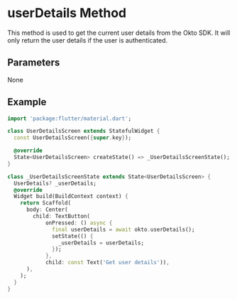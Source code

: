 
# userDetails Method
This method is used to get the current user details from the Okto SDK. It will only return the user details if the user is authenticated.

## Parameters
None


## Example
```dart copy
import 'package:flutter/material.dart';

class UserDetailsScreen extends StatefulWidget {
  const UserDetailsScreen({super.key});

  @override
  State<UserDetailsScreen> createState() => _UserDetailsScreenState();
}

class _UserDetailsScreenState extends State<UserDetailsScreen> {
  UserDetails? _userDetails;
  @override
  Widget build(BuildContext context) {
    return Scaffold(
      body: Center(
        child: TextButton(
            onPressed: () async {
              final userDetails = await okto.userDetails();
              setState(() {
                _userDetails = userDetails;
              });
            },
            child: const Text('Get user details')),
      ),
    );
  }
}

```
